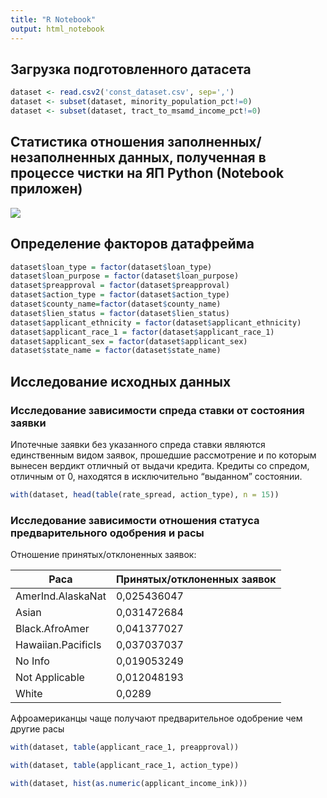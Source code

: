 ```yaml
---
title: "R Notebook"
output: html_notebook
---
```


## Загрузка подготовленного датасета
```r
dataset <- read.csv2('const_dataset.csv', sep=',')
dataset <- subset(dataset, minority_population_pct!=0)
dataset <- subset(dataset, tract_to_msamd_income_pct!=0)
```

## Статистика отношения заполненных/незаполненных данных, полученная в процессе чистки на ЯП Python (Notebook приложен)
![](fill_rate.jpg)

## Определение факторов датафрейма
```r
dataset$loan_type = factor(dataset$loan_type)
dataset$loan_purpose = factor(dataset$loan_purpose)
dataset$preapproval = factor(dataset$preapproval)
dataset$action_type = factor(dataset$action_type)
dataset$county_name=factor(dataset$county_name)
dataset$lien_status = factor(dataset$lien_status)
dataset$applicant_ethnicity = factor(dataset$applicant_ethnicity)
dataset$applicant_race_1 = factor(dataset$applicant_race_1)
dataset$applicant_sex = factor(dataset$applicant_sex)
dataset$state_name = factor(dataset$state_name)
```

## Исследование исходных данных
### Исследование зависимости спреда ставки от состояния заявки
Ипотечные заявки без указанного спреда ставки являются единственным видом заявок, прошедшие рассмотрение и по которым вынесен вердикт отличный от выдачи кредита. Кредиты со спредом, отличным от 0, находятся в исключительно "выданном" состоянии.
```r
with(dataset, head(table(rate_spread, action_type), n = 15))
```
### Исследование зависимости отношения статуса предварительного одобрения и расы
Отношение принятых/отклоненных заявок:

Раса | Принятых/отклоненных заявок
------------- | -------------
AmerInd.AlaskaNat | 0,025436047
Asian | 0,031472684
Black.AfroAmer | 0,041377027
Hawaiian.PacificIs | 0,037037037
No Info | 0,019053249
Not Applicable | 0,012048193
White | 0,0289

Афроамериканцы чаще получают предварительное одобрение чем другие расы
```r
with(dataset, table(applicant_race_1, preapproval))
```
```r
with(dataset, table(applicant_race_1, action_type))
```
```r
with(dataset, hist(as.numeric(applicant_income_ink)))
```

